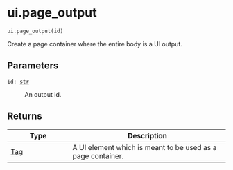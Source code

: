 # ui.page_output { #shiny.ui.page_output }

`ui.page_output(id)`

Create a page container where the entire body is a UI output.

## Parameters

<code><span class="parameter-name">id</span><span class="parameter-annotation-sep">:</span> <span class="parameter-annotation">[str](`str`)</span></code>

:   An output id.

## Returns

| Type                   | Description                                                 |
|------------------------|-------------------------------------------------------------|
| [Tag](`htmltools.Tag`) | A UI element which is meant to be used as a page container. |